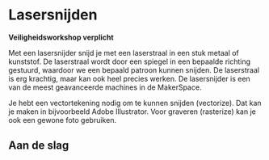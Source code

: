 
# Lasersnijden

<Callout type="warning">**Veiligheidsworkshop verplicht**</Callout>

Met een lasersnijder snijd je met een laserstraal in een stuk metaal of kunststof. De laserstraal wordt door een spiegel in een bepaalde richting gestuurd, waardoor we een bepaald patroon kunnen snijden. De laserstraal is erg krachtig, maar kan ook heel precies werken. De lasersnijder is een van de meest geavanceerde machines in de MakerSpace.

Je hebt een vectortekening nodig om te kunnen snijden (vectorize). Dat kan je maken in bijvoorbeeld Adobe Illustrator. Voor graveren (rasterize) kan je ook een gewone foto gebruiken.

## Aan de slag


<Cards>
  <Card
    icon="📖"
    title="Stappenplan"
    href="/lasersnijden/stappenplan"
    arrow={true}
  />
    <Card
    icon="🔥"
    title="Veiligheidsinstructies"
    href="/lasersnijden/veiligheid"
    arrow={true}
  />
  <Card
    icon="📝"
    title="Materiaallijst"
    href="/lasersnijden/materiaallijst"
    arrow={true}
  />
  <Card
    icon="💰"
    title="Prijslijst"
    href="/lasersnijden/prijslijst"
    arrow={true}
  />
   <Card
    icon="📖"
    title="Stappenplan - oud"
    href="/lasersnijden/stappenplan-OLD"
    arrow={true}
  />
</Cards>
